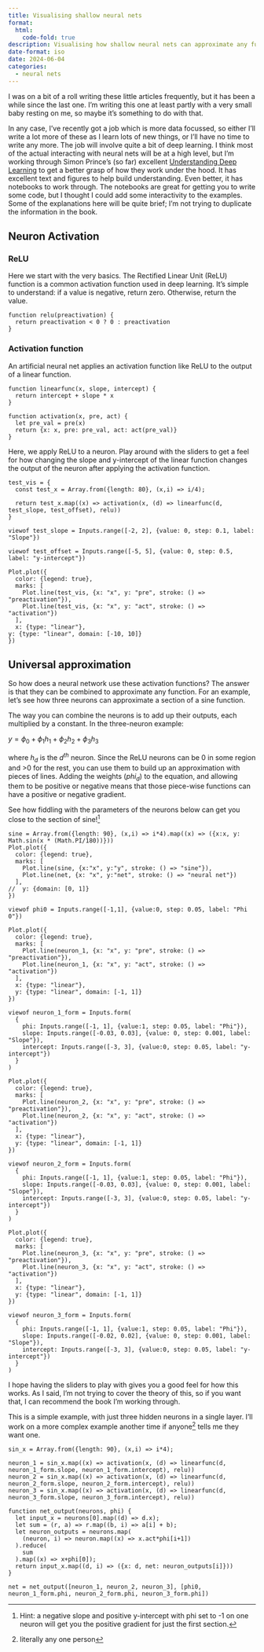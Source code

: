 ```yaml
---
title: Visualising shallow neural nets
format:
  html:
    code-fold: true
description: Visualising how shallow neural nets can approximate any function
date-format: iso
date: 2024-06-04
categories:
  - neural nets
---
```


I was on a bit of a roll writing these little articles frequently, but it has been a while since the last one. I'm writing this one at least partly with a very small baby resting on me, so maybe it's something to do with that.

In any case, I've recently got a job which is more data focussed, so either I'll write a lot more of these as I learn lots of new things, or I'll have no time to write any more. The job will involve quite a bit of deep learning. I think most of the actual interacting with neural nets will be at a high level, but I'm working through Simon Prince's (so far) excellent [Understanding Deep Learning](https://udlbook.github.io/udlbook/) to get a better grasp of how they work under the hood. It has excellent text and figures to help build understanding. Even better, it has notebooks to work through. The notebooks are great for getting you to write some code, but I thought I could add some interactivity to the examples. Some of the explanations here will be quite brief; I'm not trying to duplicate the information in the book.

## Neuron Activation

### ReLU

Here we start with the very basics. The Rectified Linear Unit (ReLU) function is a common activation function used in deep learning. It's simple to understand: if a value is negative, return zero. Otherwise, return the value.

```ojs
function relu(preactivation) {
  return preactivation < 0 ? 0 : preactivation
}
```

### Activation function

An artificial neural net applies an activation function like ReLU to the output of a linear function.

```ojs
function linearfunc(x, slope, intercept) {
  return intercept + slope * x
}
```

```ojs
function activation(x, pre, act) {
  let pre_val = pre(x)
  return {x: x, pre: pre_val, act: act(pre_val)}
}
```

Here, we apply ReLU to a neuron. Play around with the sliders to get a feel for how changing the slope and y-intercept of the linear function changes the output of the neuron after applying the activation function.

```ojs
test_vis = {
  const test_x = Array.from({length: 80}, (x,i) => i/4);
  
  return test_x.map((x) => activation(x, (d) => linearfunc(d, test_slope, test_offset), relu))
}
```

::: {.grid}

::: {.g-col-4}

```ojs
viewof test_slope = Inputs.range([-2, 2], {value: 0, step: 0.1, label: "Slope"})
```

:::

::: {.g-col-4}

```ojs
viewof test_offset = Inputs.range([-5, 5], {value: 0, step: 0.5, label: "y-intercept"})
```

:::

:::

```ojs
Plot.plot({
  color: {legend: true},
  marks: [
    Plot.line(test_vis, {x: "x", y: "pre", stroke: () => "preactivation"}),
    Plot.line(test_vis, {x: "x", y: "act", stroke: () => "activation"})
  ],
  x: {type: "linear"},
y: {type: "linear", domain: [-10, 10]}
})
```

## Universal approximation

So how does a neural network use these activation functions? The answer is that they can be combined to approximate any function. For an example, let's see how three neurons can approximate a section of a sine function.

The way you can combine the neurons is to add up their outputs, each multiplied by a constant. In the three-neuron example:

$y = \phi_0 + \phi_1 h_1 + \phi_2 h_2 + \phi_3 h_3$

where $h_d$ is the $d^{th}$ neuron. Since the ReLU neurons can be 0 in some region and >0 for the rest, you can use them to build up an approximation with pieces of lines. Adding the weights ($phi_d$) to the equation, and allowing them to be positive or negative means that those piece-wise functions can have a positive or negative gradient.

See how fiddling with the parameters of the neurons below can get you close to the section of sine!^[Hint: a negative slope and positive y-intercept with phi set to -1 on one neuron will get you the positive gradient for just the first section.]

```ojs
sine = Array.from({length: 90}, (x,i) => i*4).map((x) => ({x:x, y: Math.sin(x * (Math.PI/180))}))
Plot.plot({
  color: {legend: true},
  marks: [
    Plot.line(sine, {x:"x", y:"y", stroke: () => "sine"}),
    Plot.line(net, {x: "x", y:"net", stroke: () => "neural net"})
  ],
//  y: {domain: [0, 1]}
})
```

```ojs
viewof phi0 = Inputs.range([-1,1], {value:0, step: 0.05, label: "Phi 0"})
```

::: {.grid}

::: {.g-col-4}

```ojs
Plot.plot({
  color: {legend: true},
  marks: [
    Plot.line(neuron_1, {x: "x", y: "pre", stroke: () => "preactivation"}),
    Plot.line(neuron_1, {x: "x", y: "act", stroke: () => "activation"})
  ],
  x: {type: "linear"},
  y: {type: "linear", domain: [-1, 1]}
})
```

```ojs
viewof neuron_1_form = Inputs.form(
  {
    phi: Inputs.range([-1, 1], {value:1, step: 0.05, label: "Phi"}),
    slope: Inputs.range([-0.03, 0.03], {value: 0, step: 0.001, label: "Slope"}),
    intercept: Inputs.range([-3, 3], {value:0, step: 0.05, label: "y-intercept"})
  }
)
```

:::

::: {.g-col-4}

```ojs
Plot.plot({
  color: {legend: true},
  marks: [
    Plot.line(neuron_2, {x: "x", y: "pre", stroke: () => "preactivation"}),
    Plot.line(neuron_2, {x: "x", y: "act", stroke: () => "activation"})
  ],
  x: {type: "linear"},
  y: {type: "linear", domain: [-1, 1]}
})
```

```ojs
viewof neuron_2_form = Inputs.form(
  {
    phi: Inputs.range([-1, 1], {value:1, step: 0.05, label: "Phi"}),
    slope: Inputs.range([-0.03, 0.03], {value: 0, step: 0.001, label: "Slope"}),
    intercept: Inputs.range([-3, 3], {value:0, step: 0.05, label: "y-intercept"})
  }
)
```

:::

::: {.g-col-4}

```ojs
Plot.plot({
  color: {legend: true},
  marks: [
    Plot.line(neuron_3, {x: "x", y: "pre", stroke: () => "preactivation"}),
    Plot.line(neuron_3, {x: "x", y: "act", stroke: () => "activation"})
  ],
  x: {type: "linear"},
  y: {type: "linear", domain: [-1, 1]}
})
```

```ojs
viewof neuron_3_form = Inputs.form(
  {
    phi: Inputs.range([-1, 1], {value:1, step: 0.05, label: "Phi"}),
    slope: Inputs.range([-0.02, 0.02], {value: 0, step: 0.001, label: "Slope"}),
    intercept: Inputs.range([-3, 3], {value:0, step: 0.05, label: "y-intercept"})
  }
)
```
:::

:::

I hope having the sliders to play with gives you a good feel for how this works. As I said, I'm not trying to cover the theory of this, so if you want that, I can recommend the book I'm working through.

This is a simple example, with just three hidden neurons in a single layer. I'll work on a more complex example another time if anyone^[literally any one person] tells me they want one.

```ojs
sin_x = Array.from({length: 90}, (x,i) => i*4);

neuron_1 = sin_x.map((x) => activation(x, (d) => linearfunc(d, neuron_1_form.slope, neuron_1_form.intercept), relu))
neuron_2 = sin_x.map((x) => activation(x, (d) => linearfunc(d, neuron_2_form.slope, neuron_2_form.intercept), relu))
neuron_3 = sin_x.map((x) => activation(x, (d) => linearfunc(d, neuron_3_form.slope, neuron_3_form.intercept), relu))
```

```ojs
function net_output(neurons, phi) {
  let input_x = neurons[0].map((d) => d.x);
  let sum = (r, a) => r.map((b, i) => a[i] + b);
  let neuron_outputs = neurons.map(
    (neuron, i) => neuron.map((x) => x.act*phi[i+1]) 
  ).reduce(
    sum
  ).map((x) => x+phi[0]);
  return input_x.map((d, i) => ({x: d, net: neuron_outputs[i]}))
}
```

```ojs
net = net_output([neuron_1, neuron_2, neuron_3], [phi0, neuron_1_form.phi, neuron_2_form.phi, neuron_3_form.phi])
```
